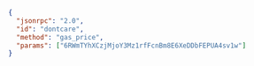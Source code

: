 ```json
{
  "jsonrpc": "2.0",
  "id": "dontcare",
  "method": "gas_price",
  "params": ["6RWmTYhXCzjMjoY3Mz1rfFcnBm8E6XeDDbFEPUA4sv1w"]
}
```
